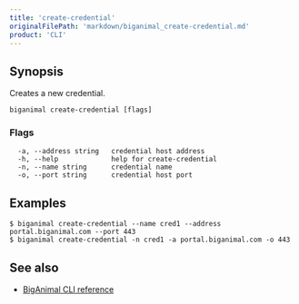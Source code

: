 ```yaml
---
title: 'create-credential'
originalFilePath: 'markdown/biganimal_create-credential.md'
product: 'CLI'
---
```



## Synopsis

Creates a new credential.

```
biganimal create-credential [flags]
```

### Flags

```
  -a, --address string   credential host address
  -h, --help             help for create-credential
  -n, --name string      credential name
  -o, --port string      credential host port
```
## Examples

```
$ biganimal create-credential --name cred1 --address portal.biganimal.com --port 443
$ biganimal create-credential -n cred1 -a portal.biganimal.com -o 443
```



## See also

-   [BigAnimal CLI reference](../cli_reference)	

